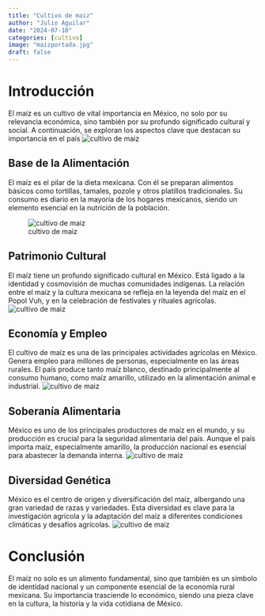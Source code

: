 ```yaml
---
title: "Cultivo de maiz"
author: "Julio Aguilar"
date: "2024-07-10"
categories: [cultivo]
image: "maizportada.jpg"
draft: false 
---
```


# Introducción

El maíz es un cultivo de vital importancia en México, no solo por su relevancia económica, sino también por su profundo significado cultural y social. A continuación, se exploran los aspectos clave que destacan su importancia en el país
![cultivo de maiz](maiz1.jpg)

## Base de la Alimentación

El maíz es el pilar de la dieta mexicana. Con él se preparan alimentos básicos como tortillas, tamales, pozole y otros platillos tradicionales. Su consumo es diario en la mayoría de los hogares mexicanos, siendo un elemento esencial en la nutrición de la población.

![cultivo de maiz](maiz2.jfif)

## Patrimonio Cultural

El maíz tiene un profundo significado cultural en México. Está ligado a la identidad y cosmovisión de muchas comunidades indígenas. La relación entre el maíz y la cultura mexicana se refleja en la leyenda del maíz en el Popol Vuh, y en la celebración de festivales y rituales agrícolas.
![cultivo de maiz](maiz3.jfif)

## Economía y Empleo

El cultivo de maíz es una de las principales actividades agrícolas en México. Genera empleo para millones de personas, especialmente en las áreas rurales. El país produce tanto maíz blanco, destinado principalmente al consumo humano, como maíz amarillo, utilizado en la alimentación animal e industrial.
![cultivo de maiz](maiz5.jpg)

## Soberanía Alimentaria

México es uno de los principales productores de maíz en el mundo, y su producción es crucial para la seguridad alimentaria del país. Aunque el país importa maíz, especialmente amarillo, la producción nacional es esencial para abastecer la demanda interna.
![cultivo de maiz](maiz4.jfif)

## Diversidad Genética

México es el centro de origen y diversificación del maíz, albergando una gran variedad de razas y variedades. Esta diversidad es clave para la investigación agrícola y la adaptación del maíz a diferentes condiciones climáticas y desafíos agrícolas.
![cultivo de maiz](maiz6.jpg)

# Conclusión

El maíz no solo es un alimento fundamental, sino que también es un símbolo de identidad nacional y un componente esencial de la economía rural mexicana. Su importancia trasciende lo económico, siendo una pieza clave en la cultura, la historia y la vida cotidiana de México.
